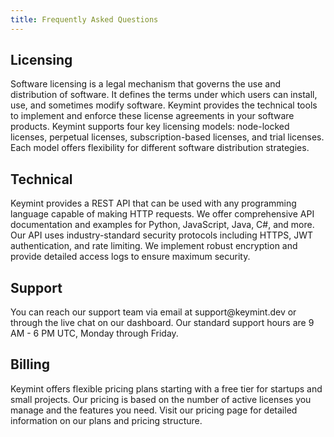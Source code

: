 ```yaml
---
title: Frequently Asked Questions
---
```



## Licensing

<AccordionGroup>
  <Accordion title="What is software licensing?">
    Software licensing is a legal mechanism that governs the use and distribution of software. It defines the terms under which users can install, use, and sometimes modify software. Keymint provides the technical tools to implement and enforce these license agreements in your software products.
  </Accordion>
  <Accordion title="What licensing models does Keymint support?">
    Keymint supports four key licensing models: node-locked licenses, perpetual licenses, subscription-based licenses, and trial licenses. Each model offers flexibility for different software distribution strategies.
  </Accordion>
</AccordionGroup>

## Technical

<AccordionGroup>
  <Accordion title="What programming languages does Keymint support?">
    Keymint provides a REST API that can be used with any programming language capable of making HTTP requests. We offer comprehensive API documentation and examples for Python, JavaScript, Java, C#, and more.
  </Accordion>
  <Accordion title="How secure is the Keymint API?">
    Our API uses industry-standard security protocols including HTTPS, JWT authentication, and rate limiting. We implement robust encryption and provide detailed access logs to ensure maximum security.
  </Accordion>
</AccordionGroup>

## Support

<AccordionGroup>
  <Accordion title="How can I contact Keymint support?">
    You can reach our support team via email at support@keymint.dev or through the live chat on our dashboard. Our standard support hours are 9 AM - 6 PM UTC, Monday through Friday.
  </Accordion>
</AccordionGroup>

## Billing

<AccordionGroup>
  <Accordion title="How much does Keymint cost?">
    Keymint offers flexible pricing plans starting with a free tier for startups and small projects. Our pricing is based on the number of active licenses you manage and the features you need. Visit our pricing page for detailed information on our plans and pricing structure.
  </Accordion>
</AccordionGroup>

